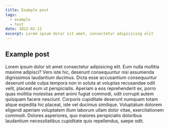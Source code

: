 ---
title: Example post
tags:
  - example
  - test
date: 2022-02-12
excerpt: Lorem ipsum dolor sit amet, consectetur adipisicing elit
---

## Example post

Lorem ipsum dolor sit amet consectetur adipisicing elit. Eum nulla mollitia maxime adipisci? Vero iste hic, deserunt consequuntur nisi assumenda dignissimos laudantium ducimus. Dicta esse accusantium consequuntur deserunt unde culpa tempora non in soluta at voluptas recusandae odit velit, placeat eum ut perspiciatis. Aperiam a eos reprehenderit ex, porro quas mollitia molestias amet animi fugiat commodi, odit corrupti autem quisquam facere nesciunt. Corporis cupiditate deserunt numquam totam atque expedita hic placeat, iste vel ducimus similique. Voluptatum dolorem eligendi aperiam voluptatem illum laborum ullam dolor vitae, exercitationem commodi. Dolores asperiores, quo maiores perspiciatis doloribus laudantium necessitatibus cupiditate quis repellendus, saepe odit.
